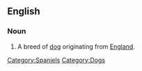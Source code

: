 ==English==
{{wikipedia|King Charles Spaniel}}

===Noun===
{{en-noun|sg=[[King]] [[Charles]] [[spaniel]]}}

# A breed of [[dog]] originating from [[England]].

[[Category:Spaniels]]
[[Category:Dogs]]